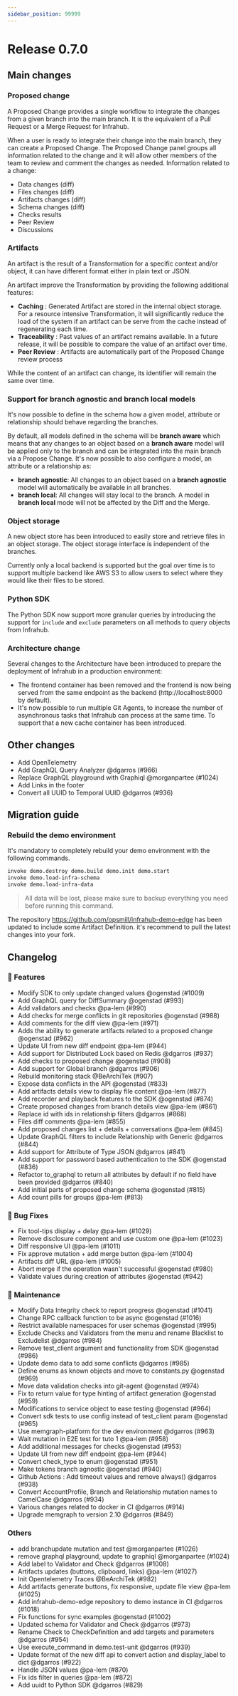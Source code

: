 ```yaml
---
sidebar_position: 99999
---
```


# Release 0.7.0

## Main changes
<!-- vale off -->
<!-- markdownlint-disable -->
### Proposed change

A Proposed Change provides a single workflow to integrate the changes from a given branch into the main branch.
It is the equivalent of a Pull Request or a Merge Request for Infrahub.

When a user is ready to integrate their change into the main branch, they can create a Proposed Change.
The Proposed Change panel groups all information related to the change and it will allow other members of the team to review and comment the changes as needed.
Information related to a change:

- Data changes (diff)
- Files changes (diff)
- Artifacts changes (diff)
- Schema changes (diff)
- Checks results
- Peer Review
- Discussions

### Artifacts

An artifact is the result of a Transformation for a specific context and/or object, it can have different format either in plain text or JSON.

An artifact improve the Transformation by providing the following additional features:

- **Caching** : Generated Artifact are stored in the internal object storage. For a resource intensive Transformation, it will significantly reduce the load of the system if an artifact can be serve from the cache instead of regenerating each time.
- **Traceability** : Past values of an artifact remains available. In a future release, it will be possible to compare the value of an artifact over time.
- **Peer Review** : Artifacts are automatically part of the Proposed Change review process

While the content of an artifact can change, its identifier will remain the same over time.

### Support for branch agnostic and branch local models

It's now possible to define in the schema how a given model, attribute or relationship should behave regarding the branches.

By default, all models defined in the schema will be **branch aware** which means that any changes to an object based on a **branch aware** model will be applied only to the branch and can be integrated into the main branch via a Propose Change.
It's now possible to also configure a model, an attribute or a relationship as:

- **branch agnostic**: All changes to an object based on a **branch agnostic** model will automatically be available in all branches.
- **branch local**:  All changes will stay local to the branch. A model in **branch local** mode will not be affected by the Diff and the Merge.

### Object storage

A new object store has been introduced to easily store and retrieve files in an object storage. The object storage interface is independent of the branches.

Currently only a local backend is supported but the goal over time is to support multiple backend like AWS S3 to allow users to select where they would like their files to be stored.


### Python SDK

The Python SDK now support more granular queries by introducing the support for `include` and `exclude` parameters on all methods to query objects from Infrahub.


### Architecture change

Several changes to the Architecture have been introduced to prepare the deployment of Infrahub in a production environment:

- The frontend container has been removed and the frontend is now being served from the same endpoint as the backend (http://localhost:8000 by default).
- It's now possible to run multiple Git Agents, to increase the number of asynchronous tasks that Infrahub can process at the same time. To support that a new cache container has been introduced.

## Other changes

- Add OpenTelemetry
- Add GraphQL Query Analyzer @dgarros (#966)
- Replace GraphQL playground with Graphiql @morganpartee (#1024)
- Add Links in the footer
- Convert all UUID to Temporal UUID @dgarros (#936)

## Migration guide

### Rebuild the demo environment

It's mandatory to completely rebuild your demo environment with the following commands.

```sh
invoke demo.destroy demo.build demo.init demo.start
invoke demo.load-infra-schema
invoke demo.load-infra-data
```
> All data will be lost, please make sure to backup everything you need before running this command.

The repository https://github.com/opsmill/infrahub-demo-edge has been updated to include some Artifact Definition.
it's recommend to pull the latest changes into your fork.

## Changelog

### 🚀 Features

- Modify SDK to only update changed values @ogenstad (#1009)
- Add GraphQL query for DiffSummary @ogenstad (#993)
- Add validators and checks @pa-lem (#990)
- Add checks for merge conflicts in git repositories @ogenstad (#988)
- Add comments for the diff view @pa-lem (#971)
- Adds the ability to generate artifacts related to a proposed change @ogenstad (#962)
- Update UI from new diff endpoint @pa-lem (#944)
- Add support for Distributed Lock based on Redis @dgarros (#937)
- Add checks to proposed change @ogenstad (#908)
- Add support for Global branch @dgarros (#906)
- Rebuild monitoring stack @BeArchiTek (#907)
- Expose data conflicts in the API @ogenstad (#833)
- Add artifacts details view to display file content @pa-lem (#877)
- Add recorder and playback features to the SDK @ogenstad (#874)
- Create proposed changes from branch details view @pa-lem (#861)
- Replace id with ids in relationship filters @dgarros (#868)
- Files diff comments @pa-lem (#855)
- Add proposed changes list + details + conversations @pa-lem (#845)
- Update GraphQL filters to include Relationship with Generic @dgarros (#844)
- Add support for Attribute of Type JSON @dgarros (#841)
- Add support for password based authentication to the SDK @ogenstad (#836)
- Refactor to\_graphql to return all attributes by default if no field have been provided @dgarros (#840)
- Add initial parts of proposed change schema @ogenstad (#815)
- Add count pills for groups @pa-lem (#813)

### 🐛 Bug Fixes

- Fix tool-tips display + delay @pa-lem (#1029)
- Remove disclosure component and use custom one @pa-lem (#1023)
- Diff responsive UI @pa-lem (#1011)
- Fix approve mutation + add merge button @pa-lem (#1004)
- Artifacts diff URL @pa-lem (#1005)
- Abort merge if the operation wasn't successful @ogenstad (#980)
- Validate values during creation of attributes @ogenstad (#942)

### 🧰 Maintenance

- Modify Data Integrity check to report progress @ogenstad (#1041)
- Change RPC callback function to be async @ogenstad (#1016)
- Restrict available namespaces for user schemas @ogenstad (#995)
- Exclude Checks and Validators from the menu and rename Blacklist to Excludelist @dgarros (#984)
- Remove test\_client argument and functionality from SDK @ogenstad (#986)
- Update demo data to add some conflicts @dgarros (#985)
- Define enums as known objects and move to constants.py @ogenstad (#969)
- Move data validation checks into git-agent @ogenstad (#974)
- Fix to return value for type hinting of artifact generation @ogenstad (#959)
- Modifications to service object to ease testing @ogenstad (#964)
- Convert sdk tests to use config instead of test\_client param @ogenstad (#965)
- Use memgraph-platform for the dev environment @dgarros (#963)
- Wait mutation in E2E test for tuto 1 @pa-lem (#958)
- Add additional messages for checks @ogenstad (#953)
- Update UI from new diff endpoint @pa-lem (#944)
- Convert check\_type to enum @ogenstad (#951)
- Make tokens branch agnostic @ogenstad (#940)
- Github Actions : Add timeout values and remove always() @dgarros (#938)
- Convert AccountProfile, Branch and Relationship mutation names to CamelCase @dgarros (#934)
- Various changes related to docker in CI @dgarros (#914)
- Upgrade memgraph to version 2.10 @dgarros (#849)

### Others

- add branchupdate mutation and test @morganpartee (#1026)
- remove graphql playground, update to graphiql @morganpartee (#1024)
- Add label to Validator and Check @dgarros (#1008)
- Artifacts updates (buttons, clipboard, links) @pa-lem (#1027)
- Init Opentelemetry Traces @BeArchiTek (#982)
- Add artifacts generate buttons, fix responsive, update file view @pa-lem (#1025)
- Add infrahub-demo-edge repository to demo instance in CI @dgarros (#1018)
- Fix functions for sync examples @ogenstad (#1002)
- Updated schema for Validator and Check @dgarros (#973)
- Rename Check to CheckDefinition and add targets and parameters @dgarros (#954)
- Use execute\_command in demo.test-unit @dgarros (#939)
- Update format of the new diff api to convert action and display\_label to dict @dgarros (#922)
- Handle JSON values @pa-lem (#870)
- Fix ids filter in queries @pa-lem (#872)
- Add uuidt to Python SDK @dgarros (#829)
